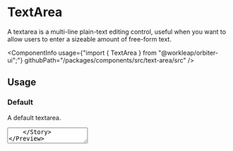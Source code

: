 
<Meta
    title="Components/TextArea"
    id="textarea"
/>

# TextArea

<Tagline>A textarea is a multi-line plain-text editing control, useful when you want to allow users to enter a sizeable amount of free-form text.</Tagline>

<ComponentInfo
    usage={"import { TextArea } from \"@workleap/orbiter-ui\";"}
    githubPath="/packages/components/src/text-area/src"
/>

## Usage

### Default

A default textarea.

<Preview>
    <Story name="default">
        <TextArea placeholder="Why should you go to space?" />
    </Story>
</Preview>

### Value

A textarea can have a value.

<Preview>
    <Story name="value">
        <TextArea defaultValue="To fly high!" placeholder="Why should you go to space?" />
    </Story>
</Preview>

### Max Rows

A textarea can be limited to a maximum number of rows.

<Preview>
    <Story name="max rows">
        <Inline>
            <TextArea maxRows={5} placeholder="Why should you go to space?" />
        </Inline>
    </Story>
</Preview>

### Disabled

A textarea can be disabled.

<Preview>
    <Story name="disabled">
        <TextArea disabled placeholder="Why should you go to space?" />
    </Story>
</Preview>

### Readonly

A textarea can be readonly.

<Preview>
    <Story name="readonly">
        <TextArea readOnly defaultValue="NASA selected SpaceX to develop a lunar optimized Starship to transport crew between lunar orbiter and the surface of the Moon as part of NASA's Artemis program." placeholder="Winner announcement" />
    </Story>
</Preview>

### Loading

A textarea can show that it is currently loading data.

<Preview>
    <Story name="loading">
        <TextArea loading placeholder="Why should you go to space?" />
    </Story>
</Preview>

### Fluid

A textarea can take the width of its container.

<Preview>
    <Story name="fluid">
        <TextArea fluid placeholder="Why should you go to space?" />
    </Story>
</Preview>

### Validation

A textarea can display a validation state to communicate to the user whether the current value is valid or invalid. Implement your own validation logic in your app and pass either `"valid"` or `"invalid"` to the input via the `validationState` prop.

The example below illustrates how one would validate that a text area doesn't exceed 25 characters (yes it could also be done with maxLength).

<Preview filePath="/text-area/docs/LengthValidation" />

### Controlled

A textarea `value` can be handled in controlled mode.

<Preview filePath="/text-area/docs/ControlledTextArea" />

## API

### TextArea

<ComponentInfo
    usage={"import { TextArea } from \"@workleap/orbiter-ui\";"}
    inherits={[InnerTextArea.defaultElement, "styled-component"]}
    compact
/>

<ArgsTable of={InnerTextArea} sort="alpha" />


